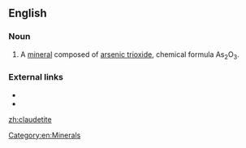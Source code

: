 ==English==

===Noun===
{{en-noun|-}}
{{wikipedia}}

# A [[mineral]] composed of [[arsenic trioxide]], chemical formula As<sub>2</sub>O<sub>3</sub>.

===External links===
* {{R:WebMineral}}
* {{R:mindat}}

[[Category:en:Minerals]]

[[zh:claudetite]]